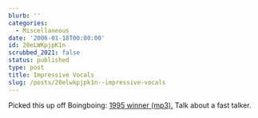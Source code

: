 ```yaml
---
blurb: ''
categories:
  - Miscellaneous
date: '2006-01-18T00:00:00'
id: 20eLWKpjpK1n
scrubbed_2021: false
status: published
type: post
title: Impressive Vocals
slug: /posts/20elwkpjpk1n--impressive-vocals
---
```


Picked this up off Boingboing:
[1995 winner (mp3).](http://www.lmaweb.com/audio/1995.mp3) Talk
about a fast talker.
